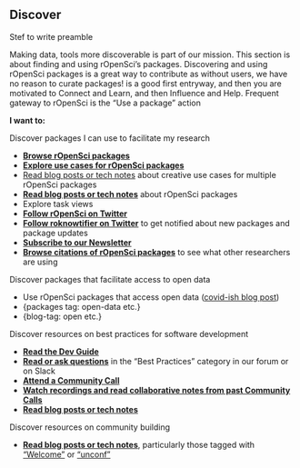 ## Discover {#discover}

Stef to write preamble

Making data, tools more discoverable is part of our mission. This section is about finding and using rOpenSci’s packages. Discovering and using rOpenSci packages is a great way to contribute as without users, we have no reason to curate packages!  is a good first entryway, and then you are motivated to Connect and Learn, and then Influence and Help. Frequent gateway to rOpenSci is the "Use a package" action

**I want to:**

Discover packages I can use to facilitate my research 

*   [**Browse rOpenSci packages**](#packages)
*   [**Explore use cases for rOpenSci packages**](#usecases)
*   [Read blog posts or tech notes](#blog-usecase) about creative use cases for multiple rOpenSci packages
*   [**Read blog posts or tech notes**](#blog) about rOpenSci packages
*   Explore task views 
*   [**Follow rOpenSci on Twitter**](#channels)
*   [**Follow roknowtifier on Twitter**](#channels) to get notified about new packages and package updates
*   [**Subscribe to our Newsletter**](#channels)
*   [**Browse citations of rOpenSci packages**](#packages) to see what other researchers are using

Discover packages that facilitate access to open data

*   Use rOpenSci packages that access open data ([covid-ish blog post](https://ropensci.org/blog/2020/05/19/covid-19-open-data/))
*   {packages tag: open-data etc.}
*   {blog-tag: open etc.}

Discover resources on best practices for software development

*   [**Read the Dev Guide**](#devguide)
*   [**Read or ask questions**](#channels) in the “Best Practices” category in our forum or on Slack
*   [**Attend a Community Call**](#commcalls)
*   [**Watch recordings and read collaborative notes from past Community Calls**](#commcalls)
*   [**Read blog posts or tech notes**](#blog)

Discover resources on community building

*   [**Read blog posts or tech notes**](#blog), particularly those tagged with [“Welcome”](#blog-welcome) or [“unconf”](#blog-unconf)
